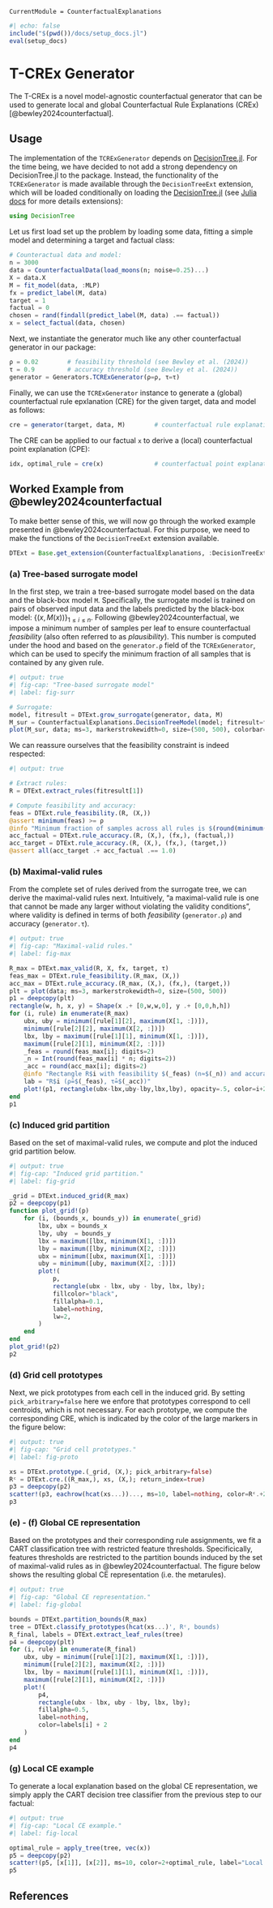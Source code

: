 ```@meta
CurrentModule = CounterfactualExplanations 
```

```julia
#| echo: false
include("$(pwd())/docs/setup_docs.jl")
eval(setup_docs)
```

# T-CREx Generator

The T-CREx is a novel model-agnostic counterfactual generator that can be used to generate local and global Counterfactual Rule Explanations (CREx) [@bewley2024counterfactual].

```{=commonmark}
!!! warning "Breaking Changes Expected"
    Work on this feature is still in its very early stages and breaking changes should be expected. The introduction of this new generator introduces new concepts such as global counterfactual explanations that are not explained anywhere else in this documentation. If you want to use this generator, please make sure you are familiar with the related literature. 
```

## Usage

The implementation of the `TCRExGenerator` depends on [DecisionTree.jl](https://github.com/JuliaAI/DecisionTree.jl). For the time being, we have decided to not add a strong dependency on DecisionTree.jl to the package. Instead, the functionality of the `TCRExGenerator` is made available through the `DecisionTreeExt` extension, which will be loaded conditionally on loading the [DecisionTree.jl](https://github.com/JuliaAI/DecisionTree.jl) (see [Julia docs](https://pkgdocs.julialang.org/v1/creating-packages/#Conditional-loading-of-code-in-packages-(Extensions)) for more details extensions):

```julia
using DecisionTree
```

Let us first load set up the problem by loading some data, fitting a simple model and determining a target and factual class:

```julia
# Counteractual data and model:
n = 3000
data = CounterfactualData(load_moons(n; noise=0.25)...)
X = data.X
M = fit_model(data, :MLP)
fx = predict_label(M, data)
target = 1
factual = 0
chosen = rand(findall(predict_label(M, data) .== factual))
x = select_factual(data, chosen)
```

Next, we instantiate the generator much like any other counterfactual generator in our package:

```julia
ρ = 0.02        # feasibility threshold (see Bewley et al. (2024))
τ = 0.9         # accuracy threshold (see Bewley et al. (2024))
generator = Generators.TCRExGenerator(ρ=ρ, τ=τ)
```

Finally, we can use the `TCRExGenerator` instance to generate a (global) counterfactual rule epxlanation (CRE) for the given target, data and model as follows:

```julia
cre = generator(target, data, M)        # counterfactual rule explanation (global)
```

The CRE can be applied to our factual `x` to derive a (local) counterfactual point explanation (CPE):

```julia
idx, optimal_rule = cre(x)              # counterfactual point explanation (local)
```

## Worked Example from @bewley2024counterfactual

To make better sense of this, we will now go through the worked example presented in @bewley2024counterfactual. For this purpose, we need to make the functions of the `DecisionTreeExt` extension available.

```{=commonmark}
!!! warning "Private API"
    Please note that of the `DecisionTreeExt` extension is loaded here purely for demonstrative purposes. You should not load the extension like this in your own work.
```

```julia
DTExt = Base.get_extension(CounterfactualExplanations, :DecisionTreeExt)
```

### (a) Tree-based surrogate model 

In the first step, we train a tree-based surrogate model based on the data and the black-box model `M`. Specifically, the surrogate model is trained on pairs of observed input data and the labels predicted by the black-box model: $\{(x, M(x))\}_{1\leq i \leq n}$. Following @bewley2024counterfactual, we impose a minimum number of samples per leaf to ensure counterfactual *feasibility* (also often referred to as *plausibility*). This number is computed under the hood and based on the `generator.ρ` field of the `TCRExGenerator`, which can be used to specify the minimum fraction of all samples that is contained by any given rule. 

```julia
#| output: true
#| fig-cap: "Tree-based surrogate model"
#| label: fig-surr

# Surrogate:
model, fitresult = DTExt.grow_surrogate(generator, data, M)
M_sur = CounterfactualExplanations.DecisionTreeModel(model; fitresult=fitresult)
plot(M_sur, data; ms=3, markerstrokewidth=0, size=(500, 500), colorbar=false)
```

We can reassure ourselves that the feasibility constraint is indeed respected:

```julia
#| output: true

# Extract rules:
R = DTExt.extract_rules(fitresult[1])

# Compute feasibility and accuracy:
feas = DTExt.rule_feasibility.(R, (X,))
@assert minimum(feas) >= ρ
@info "Minimum fraction of samples across all rules is $(round(minimum(feas), digits=3))"
acc_factual = DTExt.rule_accuracy.(R, (X,), (fx,), (factual,))
acc_target = DTExt.rule_accuracy.(R, (X,), (fx,), (target,))
@assert all(acc_target .+ acc_factual .== 1.0)
```

### (b) Maximal-valid rules 

From the complete set of rules derived from the surrogate tree, we can derive the maximal-valid rules next. Intuitively, "a maximal-valid rule is one that cannot be made any larger without violating the validity conditions", where validity is defined in terms of both *feasibility* (`generator.ρ`) and accuracy (`generator.τ`). 

```julia
#| output: true
#| fig-cap: "Maximal-valid rules."
#| label: fig-max

R_max = DTExt.max_valid(R, X, fx, target, τ)
feas_max = DTExt.rule_feasibility.(R_max, (X,))
acc_max = DTExt.rule_accuracy.(R_max, (X,), (fx,), (target,))
plt = plot(data; ms=3, markerstrokewidth=0, size=(500, 500))
p1 = deepcopy(plt)
rectangle(w, h, x, y) = Shape(x .+ [0,w,w,0], y .+ [0,0,h,h])
for (i, rule) in enumerate(R_max)
    ubx, uby = minimum([rule[1][2], maximum(X[1, :])]),
    minimum([rule[2][2], maximum(X[2, :])])
    lbx, lby = maximum([rule[1][1], minimum(X[1, :])]),
    maximum([rule[2][1], minimum(X[2, :])])
    _feas = round(feas_max[i]; digits=2)
    _n = Int(round(feas_max[i] * n; digits=2))
    _acc = round(acc_max[i]; digits=2)
    @info "Rectangle R$i with feasibility $(_feas) (n≈$(_n)) and accuracy $(_acc)"
    lab = "R$i (ρ̂=$(_feas), τ̂=$(_acc))"
    plot!(p1, rectangle(ubx-lbx,uby-lby,lbx,lby), opacity=.5, color=i+2, label=lab)
end
p1
```

### (c) Induced grid partition

Based on the set of maximal-valid rules, we compute and plot the induced grid partition below.

```julia
#| output: true
#| fig-cap: "Induced grid partition."
#| label: fig-grid

_grid = DTExt.induced_grid(R_max)
p2 = deepcopy(p1)
function plot_grid!(p)
    for (i, (bounds_x, bounds_y)) in enumerate(_grid)
        lbx, ubx = bounds_x
        lby, uby  = bounds_y
        lbx = maximum([lbx, minimum(X[1, :])])
        lby = maximum([lby, minimum(X[2, :])])
        ubx = minimum([ubx, maximum(X[1, :])])
        uby = minimum([uby, maximum(X[2, :])])
        plot!(
            p,
            rectangle(ubx - lbx, uby - lby, lbx, lby);
            fillcolor="black",
            fillalpha=0.1,
            label=nothing,
            lw=2,
        )
    end
end
plot_grid!(p2)
p2
```

### (d) Grid cell prototypes 

Next, we pick prototypes from each cell in the induced grid. By setting `pick_arbitrary=false` here we enfore that prototypes correspond to cell centroids, which is not necessary. For each prototype, we compute the corresponding CRE, which is indicated by the color of the large markers in the figure below:

```julia
#| output: true
#| fig-cap: "Grid cell prototypes."
#| label: fig-proto

xs = DTExt.prototype.(_grid, (X,); pick_arbitrary=false)
Rᶜ = DTExt.cre.((R_max,), xs, (X,); return_index=true) 
p3 = deepcopy(p2)
scatter!(p3, eachrow(hcat(xs...))..., ms=10, label=nothing, color=Rᶜ.+2)
p3
```

### (e) - (f) Global CE representation

Based on the prototypes and their corresponding rule assignments, we fit a CART classification tree with restricted feature thresholds. Specificically, features thresholds are restricted to the partition bounds induced by the set of maximal-valid rules as in @bewley2024counterfactual. The figure below shows the resulting global CE representation (i.e. the metarules).

```julia
#| output: true
#| fig-cap: "Global CE representation."
#| label: fig-global

bounds = DTExt.partition_bounds(R_max)
tree = DTExt.classify_prototypes(hcat(xs...)', Rᶜ, bounds)
R_final, labels = DTExt.extract_leaf_rules(tree) 
p4 = deepcopy(plt)
for (i, rule) in enumerate(R_final)
    ubx, uby = minimum([rule[1][2], maximum(X[1, :])]),
    minimum([rule[2][2], maximum(X[2, :])])
    lbx, lby = maximum([rule[1][1], minimum(X[1, :])]),
    maximum([rule[2][1], minimum(X[2, :])])
    plot!(
        p4,
        rectangle(ubx - lbx, uby - lby, lbx, lby);
        fillalpha=0.5,
        label=nothing,
        color=labels[i] + 2
    )
end
p4
```

### (g) Local CE example

To generate a local explanation based on the global CE representation, we simply apply the CART decision tree classifier from the previous step to our factual:

```julia
#| output: true
#| fig-cap: "Local CE example."
#| label: fig-local

optimal_rule = apply_tree(tree, vec(x))
p5 = deepcopy(p2)
scatter!(p5, [x[1]], [x[2]], ms=10, color=2+optimal_rule, label="Local CE (move to R$optimal_rule)")
p5
```

## References